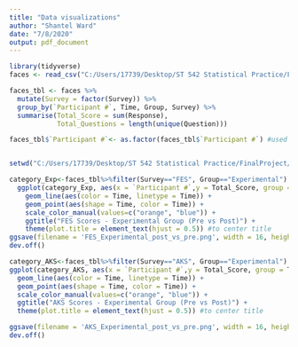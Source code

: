```yaml
---
title: "Data visualizations"
author: "Shantel Ward"
date: "7/8/2020"
output: pdf_document
---
```

  

```r
library(tidyverse)
faces <- read_csv("C:/Users/17739/Desktop/ST 542 Statistical Practice/FinalProject/FACES/Data/cleaned_FACES_data.csv")

faces_tbl <- faces %>% 
  mutate(Survey = factor(Survey)) %>%
  group_by(`Participant #`, Time, Group, Survey) %>%
  summarise(Total_Score = sum(Response),
            Total_Questions = length(unique(Question)))

faces_tbl$`Participant #`<- as.factor(faces_tbl$`Participant #`) #used factor instead of character to preserve order 


setwd("C:/Users/17739/Desktop/ST 542 Statistical Practice/FinalProject/FACES/Documents/Script_Documents/Visuals/SNW")

category_Exp<-faces_tbl%>%filter(Survey=="FES", Group=="Experimental")
  ggplot(category_Exp, aes(x = `Participant #`,y = Total_Score, group = Time)) + 
    geom_line(aes(color = Time, linetype = Time)) +
    geom_point(aes(shape = Time, color = Time)) +
    scale_color_manual(values=c("orange", "blue")) +
    ggtitle("FES Scores - Experimental Group (Pre vs Post)") +
    theme(plot.title = element_text(hjust = 0.5)) #to center title 
ggsave(filename = 'FES_Experimental_post_vs_pre.png', width = 16, height = 9, units = 'in')
dev.off()

category_AKS<-faces_tbl%>%filter(Survey=="AKS", Group=="Experimental")
ggplot(category_AKS, aes(x = `Participant #`,y = Total_Score, group = Time)) + 
  geom_line(aes(color = Time, linetype = Time)) +
  geom_point(aes(shape = Time, color = Time)) +
  scale_color_manual(values=c("orange", "blue")) +
  ggtitle("AKS Scores - Experimental Group (Pre vs Post)") +
  theme(plot.title = element_text(hjust = 0.5)) #to center title 

ggsave(filename = 'AKS_Experimental_post_vs_pre.png', width = 16, height = 9, units = 'in')
dev.off()
```

